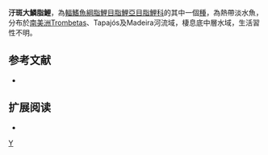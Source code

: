 {{Speciesbox 
| taxon = Chalceus spilogyros
| status = NE
| status_system = IUCN3.1
| authority =  [[Zanata|Zanata]] & [[Toledo-Piza|Toledo-Piza]], 2004
| synonyms = 
}}
'''汙斑大鱗脂鯉'''，為[[輻鰭魚綱|輻鰭魚綱]][[脂鯉目|脂鯉目]][[脂鯉亞目|脂鯉亞目]][[脂鯉科|脂鯉科]]的其中一個[[種|種]]，為熱帶淡水魚，分布於[[南美洲|南美洲]]Trombetas、Tapajós及Madeira河流域，棲息底中層水域，生活習性不明。

==参考文献==
{{refbegin}}
*{{FishBase_species|genus=Chalceus|species=spilogyros|year=2013|month=11}}
{{refend}}

== 扩展阅读 ==
{{refbegin}}
*{{wikispecies-inline|Chalceus spilogyros|汙斑大鱗脂鯉}}
{{refend}}
{{Taxonbar|from=Q6420960}}

[[Category:大鱗脂鯉屬|Y]]